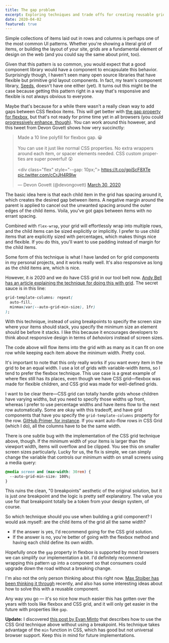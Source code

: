 ```yaml
---
title: The gap problem
excerpt: Exploring techniques and trade offs for creating reusable grid components using modern CSS best practices.
date: 2020-04-02
featured: true
---
```


Simple collections of items laid out in rows and columns is perhaps one of the most common UI patterns. Whether you're showing a literal grid of items, or building the layout of your site, grids are a fundamental element of design on the web (and you could say the same about print, too).

Given that this pattern is so common, you would expect that a good component library would have a component to encapsulate this behavior. Surprisingly though, I haven't seen many open source libraries that have flexible but primitive grid layout components. In fact, my team's component library, [Seeds](https://seeds.sproutsocial.com), doesn't have one either (yet). It turns out this might be the case because getting this pattern right in a way that's responsive and flexible is not always obvious to everyone.

Maybe that's because for a while there wasn't a really clean way to add gaps between CSS flexbox items. This will get better with [the gap property for flexbox](https://caniuse.com/#feat=flexbox-gap), but that's not ready for prime time yet in all browsers (you could [progressively enhance, though](https://medium.com/@schofeld/mind-the-flex-gap-c9cd1b4b35d8)). You can work around this however, and this tweet from Devon Govett shows how very succinctly:

<blockquote className='twitter-tweet' data-lang='en' data-dnt='true'>
  <p lang='en' dir='ltr'>
    Made a 10 line polyfill for flexbox gap. 😀
    <br />
    <br />
    You can use it just like normal CSS properties. No extra wrappers around each
    item, or spacer elements needed. CSS custom properties are super powerful! 😲
    <br />
    <br />
    &lt;div class=&quot;flex&quot; style=&quot;--gap: 10px;&quot;&gt;
    <a href='https://t.co/gpiScF8XTe'>https://t.co/gpiScF8XTe</a> <a href='https://t.co/cCrJH4R9Iw'>pic.twitter.com/cCrJH4R9Iw</a>
  </p>
  &mdash; Devon Govett (@devongovett) <a href='https://twitter.com/devongovett/status/1244679626162450432?ref_src=twsrc%5Etfw'>March 30, 2020</a>
</blockquote>

The basic idea here is that each child item in the grid has spacing around it, which creates the desired gap between items. A negative margin around the parent is applied to cancel out the unwanted spacing around the outer edges of the child items. Voila, you've got gaps between items with no errant spacing.

Combined with `flex-wrap`, your grid will effortlessly wrap into multiple rows, and the child items can be sized explicitly or implicitly. I prefer to use child items that are explicitly sized with percentages, which makes things nice and flexible. If you do this, you'll want to use padding instead of margin for the child items.

Some form of this technique is what I have landed on for grid components in my personal projects, and it works really well. It's also responsive as long as the child items are, which is nice.

However, it _is_ 2020 and we do have CSS grid in our tool belt now. [Andy Bell has an article explaining the technique for doing this with grid](https://hankchizljaw.com/wrote/create-a-responsive-grid-layout-with-no-media-queries-using-css-grid). The secret sauce is in this line:

```css
grid-template-columns: repeat(
  auto-fill,
  minmax(var(--auto-grid-min-size), 1fr)
);
```

With this technique, instead of using breakpoints to specify the screen size where your items should stack, you specify the minimum size an element should be before it stacks. I like this because it encourages developers to think about responsive design in terms of _behaviors_ instead of screen sizes.

The code above will flow items into the grid with as many as it can fit on one row while keeping each item above the minimum width. Pretty cool.

It's important to note that this only really works if you want every item in the grid to be an equal width. I use a lot of grids with variable-width items, so I tend to prefer the flexbox technique. This use case is a great example of where flex still has its places, even though we have CSS grid—flexbox was made for flexible children, and CSS grid was made for well-defined grids.

I want to be clear there—CSS grid can totally handle grids whose children have varying widths, but you need to specify those widths up front, whereas I prefer to use percentage widths and have items flow to the next row automatically. Some are okay with this tradeoff, and have grid components that have you specify the `grid-template-columns` property for the row. [GitHub Primer, for instance](https://primer.style/components/Grid). If you want auto-flow rows in CSS Grid (which I do), all the columns have to be the same width.

There is one subtle bug with the implementation of the CSS grid technique above, though. If the minimum width of your items is larger than the viewport width, items will overflow and be clipped. You see this on smaller screen sizes particularly. Lucky for us, the fix is simple, we can simply change the variable that controls our minimum width on small screens using a media query:

```css
@media screen and (max-width: 30rem) {
  --auto-grid-min-size: 100%;
}
```

This ruins the clean, "0 breakpoints" aesthetic of the original solution, but it is just _one_ breakpoint and the logic is pretty self explanatory. The value you use for that breakpoint totally be a token from your design system, of course.

So which technique should you use when building a grid component? I would ask myself: are the child items of the grid all the same width?

- If the answer is yes, I'd recommend going for the CSS grid solution.
- If the answer is no, you're better of going with the flexbox method and having each child define its own width.

Hopefully once the `gap` property in flexbox is supported by most browsers we can simplify our implementation a bit. I'd definitely recommend wrapping this pattern up into a component so that consumers could upgrade down the road without a breaking change.

I'm also not the only person thinking about this right now. [Max Stoiber has been thinking it through](https://mxstbr.com/thoughts/margin) recently, and also has some interesting ideas about how to solve this with a reusable component.

Any way you go — it's so nice how much easier this has gotten over the years with tools like flexbox and CSS grid, and it will only get easier in the future with properties like `gap`.

**Update:** I discovered [this post by Evan Minto](https://evanminto.com/blog/intrinsically-responsive-css-grid-minmax-min) that describes how to use the CSS Grid technique above without using a breakpoint. His technique takes advantage of the `min` function in CSS, which has good but not universal browser support. Keep this in mind for future implementations.
